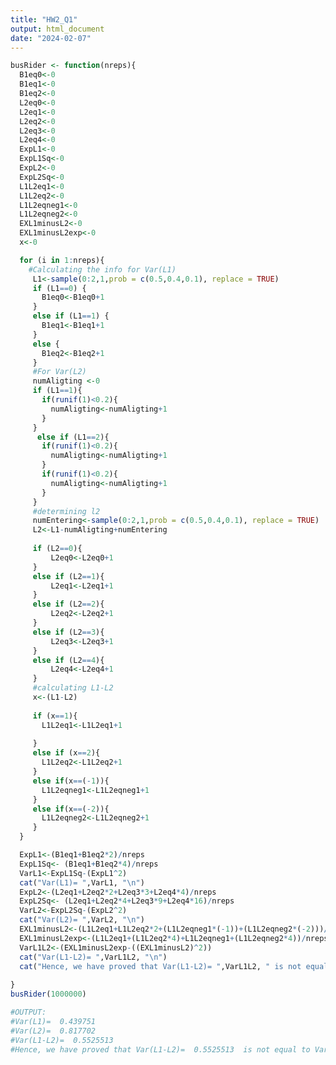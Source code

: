 ```yaml
---
title: "HW2_Q1"
output: html_document
date: "2024-02-07"
---
```


```r
busRider <- function(nreps){
  B1eq0<-0
  B1eq1<-0
  B1eq2<-0
  L2eq0<-0
  L2eq1<-0
  L2eq2<-0
  L2eq3<-0
  L2eq4<-0
  ExpL1<-0
  ExpL1Sq<-0
  ExpL2<-0
  ExpL2Sq<-0
  L1L2eq1<-0
  L1L2eq2<-0
  L1L2eqneg1<-0
  L1L2eqneg2<-0
  EXL1minusL2<-0
  EXL1minusL2exp<-0
  x<-0

  for (i in 1:nreps){
    #Calculating the info for Var(L1)
     L1<-sample(0:2,1,prob = c(0.5,0.4,0.1), replace = TRUE)
     if (L1==0) {
       B1eq0<-B1eq0+1
     }
     else if (L1==1) {
       B1eq1<-B1eq1+1
     } 
     else {
       B1eq2<-B1eq2+1
     }
     #For Var(L2)
     numAligting <-0
     if (L1==1){
       if(runif(1)<0.2){
         numAligting<-numAligting+1
       }
     }
      else if (L1==2){
       if(runif(1)<0.2){
         numAligting<-numAligting+1
       }
       if(runif(1)<0.2){
         numAligting<-numAligting+1
       }
     }
     #determining l2
     numEntering<-sample(0:2,1,prob = c(0.5,0.4,0.1), replace = TRUE)
     L2<-L1-numAligting+numEntering
  
     if (L2==0){
         L2eq0<-L2eq0+1
     }
     else if (L2==1){
         L2eq1<-L2eq1+1
     }
     else if (L2==2){
         L2eq2<-L2eq2+1
     }
     else if (L2==3){
         L2eq3<-L2eq3+1
     }
     else if (L2==4){
         L2eq4<-L2eq4+1
     }
     #calculating L1-L2
     x<-(L1-L2)
     
     if (x==1){
       L1L2eq1<-L1L2eq1+1
       
     }
     else if (x==2){
       L1L2eq2<-L1L2eq2+1
     }
     else if(x==(-1)){
       L1L2eqneg1<-L1L2eqneg1+1
     }
     else if(x==(-2)){
       L1L2eqneg2<-L1L2eqneg2+1
     }
  }

  ExpL1<-(B1eq1+B1eq2*2)/nreps
  ExpL1Sq<- (B1eq1+B1eq2*4)/nreps
  VarL1<-ExpL1Sq-(ExpL1^2)
  cat("Var(L1)= ",VarL1, "\n")
  ExpL2<-(L2eq1+L2eq2*2+L2eq3*3+L2eq4*4)/nreps
  ExpL2Sq<- (L2eq1+L2eq2*4+L2eq3*9+L2eq4*16)/nreps 
  VarL2<-ExpL2Sq-(ExpL2^2)
  cat("Var(L2)= ",VarL2, "\n")
  EXL1minusL2<-(L1L2eq1+L1L2eq2*2+(L1L2eqneg1*(-1))+(L1L2eqneg2*(-2)))/nreps 
  EXL1minusL2exp<-(L1L2eq1+(L1L2eq2*4)+L1L2eqneg1+(L1L2eqneg2*4))/nreps 
  VarL1L2<-(EXL1minusL2exp-((EXL1minusL2)^2))
  cat("Var(L1-L2)= ",VarL1L2, "\n")
  cat("Hence, we have proved that Var(L1-L2)= ",VarL1L2, " is not equal to Var(L1)+Var(L2) ", VarL1, "+", VarL2, "=", VarL1+VarL2)
  
}
busRider(1000000)

#OUTPUT:
#Var(L1)=  0.439751 
#Var(L2)=  0.817702 
#Var(L1-L2)=  0.5525513 
#Hence, we have proved that Var(L1-L2)=  0.5525513  is not equal to Var(L1)+Var(L2)  0.439751 + 0.817702 = 1.257453
```
